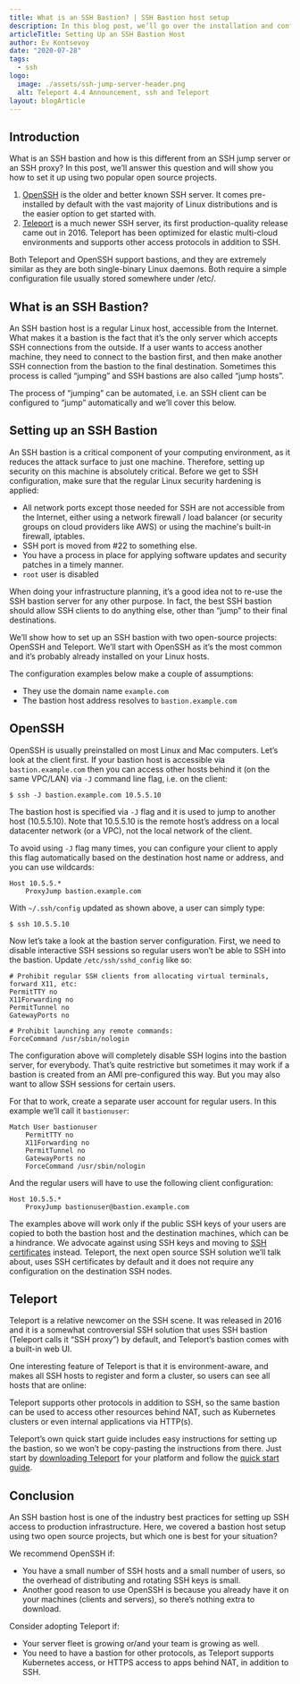 ```yaml
---
title: What is an SSH Bastion? | SSH Bastion host setup
description: In this blog post, we’ll go over the installation and configuration of SSH bastion hosts using two open source products.
articleTitle: Setting Up an SSH Bastion Host
author: Ev Kontsevoy
date: "2020-07-28"
tags:
  - ssh
logo:
  image: ./assets/ssh-jump-server-header.png
  alt: Teleport 4.4 Announcement, ssh and Teleport
layout: blogArticle
---
```



## Introduction

What is an SSH bastion and how is this different from an SSH jump server or an SSH proxy? In this post, we’ll answer this question and will show you how to set it up using two popular open source projects.



1. [OpenSSH](https://en.wikipedia.org/wiki/OpenSSH) is the older and better known SSH server. It comes pre-installed by default with the vast majority of Linux distributions and is the easier option to get started with.
2. [Teleport](https://en.wikipedia.org/wiki/Teleport_(open-source_software)) is a much newer SSH server, its first production-quality release came out in 2016. Teleport has been optimized for elastic multi-cloud environments and supports other access protocols in addition to SSH.

Both Teleport and OpenSSH support bastions, and they are extremely similar as they are both single-binary Linux daemons. Both require a simple configuration file usually stored somewhere under /etc/.


## What is an SSH Bastion?

An SSH bastion host is a regular Linux host, accessible from the Internet. What makes it a bastion is the fact that it’s the only server which accepts SSH connections from the outside. If a user wants to access another machine, they need to connect to the bastion first, and then make another SSH connection from the bastion to the final destination. Sometimes this process is called “jumping” and SSH bastions are also called “jump hosts”.

The process of “jumping” can be automated, i.e. an SSH client can be configured to “jump” automatically and we’ll cover this below.


## Setting up an SSH Bastion

An SSH bastion is a critical component of your computing environment, as it reduces the attack surface to just one machine. Therefore, setting up security on this machine is absolutely critical. Before we get to SSH configuration, make sure that the regular Linux security hardening is applied:



* All network ports except those needed for SSH are not accessible from the Internet, either using a network firewall / load balancer (or security groups on cloud providers like AWS) or using the machine's built-in firewall, iptables.
* SSH port is moved from #22 to something else.
* You have a process in place for applying software updates and security patches in a timely manner.
* `root` user is disabled

When doing your infrastructure planning, it’s a good idea not to re-use the SSH bastion server for any other purpose. In fact, the best SSH bastion should allow SSH clients to do anything else, other than “jump” to their final destinations.

We’ll show how to set up an SSH bastion with two open-source projects: OpenSSH and Teleport. We’ll start with OpenSSH as it’s the most common and it’s probably already installed on your Linux hosts.

The configuration examples below make a couple of assumptions:



* They use the domain name `example.com`
* The bastion host address resolves to `bastion.example.com`


## OpenSSH

OpenSSH is usually preinstalled on most Linux and Mac computers. Let’s look at the client first. If your bastion host is accessible via `bastion.example.com` then you can access other hosts behind it (on the same VPC/LAN) via `-J` command line flag, i.e. on the client:

```
$ ssh -J bastion.example.com 10.5.5.10
```

The bastion host is specified via `-J` flag and it is used to jump to another host (10.5.5.10). Note that 10.5.5.10 is the remote host’s address on a local datacenter network (or a VPC), not the local network of the client.

To avoid using `-J` flag many times, you can configure your client to apply this flag automatically based on the destination host name or address, and you can use wildcards:

```
Host 10.5.5.*
    ProxyJump bastion.example.com
```

With `~/.ssh/config` updated as shown above, a user can simply type:

```
$ ssh 10.5.5.10
```

Now let’s take a look at the bastion server configuration. First, we need to disable interactive SSH sessions so regular users won’t be able to SSH into the bastion.  Update `/etc/ssh/sshd_config` like so:

```
# Prohibit regular SSH clients from allocating virtual terminals, forward X11, etc:
PermitTTY no
X11Forwarding no
PermitTunnel no
GatewayPorts no

# Prohibit launching any remote commands:
ForceCommand /usr/sbin/nologin
```

The configuration above will completely disable SSH logins into the bastion server, for everybody. That’s quite restrictive but sometimes it may work if a bastion is created from an AMI pre-configured this way. But you may also want to allow SSH sessions for certain users.

For that to work, create a separate user account for regular users. In this example we’ll call it `bastionuser`:

```
Match User bastionuser
	PermitTTY no
	X11Forwarding no
	PermitTunnel no
	GatewayPorts no
	ForceCommand /usr/sbin/nologin
```

And the regular users will have to use the following client configuration:

```
Host 10.5.5.*
    ProxyJump bastionuser@bastion.example.com
```

The examples above will work only if the public SSH keys of your users are copied to both the bastion host and the destination machines, which can be a hindrance. We advocate against using SSH keys and moving to [SSH certificates](/blog/ssh-key-management/) instead. Teleport, the next open source SSH solution we’ll talk about, uses SSH certificates by default and it does not require any configuration on the destination SSH nodes.

<EmailSubscribeViolet />

## Teleport

Teleport is a relative newcomer on the SSH scene. It was released in 2016 and it is a somewhat  controversial SSH solution that uses SSH bastion (Teleport calls it “SSH proxy”) by default, and Teleport’s bastion comes with a built-in web UI.

One interesting feature of Teleport is that it is environment-aware, and makes all SSH hosts to register and form a cluster, so users can see all hosts that are online:


<BlogImage src="./assets/ssh-jump-server-1.png" width="100%" alt="Teleport 4.4 Announcement, ssh and Teleport"/>

Teleport supports other protocols in addition to SSH, so the same bastion can be used to access other resources behind NAT, such as Kubernetes clusters or even internal applications via HTTP(s).

Teleport’s own quick start guide includes easy instructions for setting up the bastion, so we won’t be copy-pasting the instructions from there. Just start by [downloading Teleport](https://goteleport.com/download/) for your platform and follow the [quick start guide](/docs/quickstart/).

## Conclusion

An SSH bastion host is one of the industry best practices for setting up SSH access to production infrastructure. Here, we covered a bastion host setup using two open source projects, but which one is best for your situation?

We recommend OpenSSH if:

* You have a small number of SSH hosts and a small number of users, so the overhead of distributing and rotating SSH keys is small.
* Another good reason to use OpenSSH is because you already have it on your machines (clients and servers), so there’s nothing extra to download.

Consider adopting Teleport if:

* Your server fleet is growing or/and your team is growing as well.
* You need to have a bastion for other protocols, as Teleport supports Kubernetes access, or HTTPS access to apps behind NAT, in addition to SSH.
